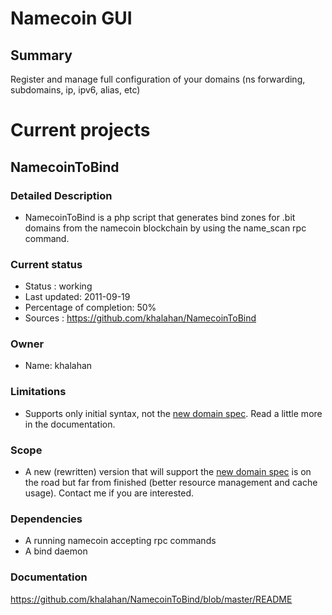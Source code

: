 = Namecoin GUI =

== Summary ==
Register and manage full configuration of your domains (ns forwarding, subdomains, ip, ipv6, alias, etc)


= Current projects =

== NamecoinToBind ==

=== Detailed Description ===
* NamecoinToBind is a php script that generates bind zones for .bit domains from the namecoin blockchain by using the name_scan rpc command.

=== Current status ===
* Status : working
* Last updated: 2011-09-19
* Percentage of completion: 50%
* Sources : https://github.com/khalahan/NamecoinToBind

=== Owner ===
* Name: khalahan

=== Limitations ===
* Supports only initial syntax, not the [[Domain_names|new domain spec]]. Read a little more in the documentation.

=== Scope ===
* A new (rewritten) version that will support the [[Domain_names|new domain spec]] is on the road but far from finished (better resource management and cache usage). Contact me if you are interested.

=== Dependencies ===
* A running namecoin accepting rpc commands
* A bind daemon

=== Documentation ===
https://github.com/khalahan/NamecoinToBind/blob/master/README